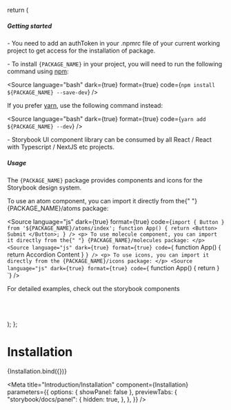 


  return (
    <div className="theme-container">
      <h5>Getting started</h5>
      <p>
        - You need to add an authToken in your .npmrc file of your current
        working project to get access for the installation of package.
      </p>
      <p>
        - To install `{PACKAGE_NAME}` in your project, you will need to run the
        following command using <a href="https://www.npmjs.com/">npm</a>:
      </p>
      <Source
        language="bash"
        dark={true}
        format={true}
        code={`npm install ${PACKAGE_NAME} --save-dev`}
      />
      <p>
        If you prefer <a href="https://yarnpkg.com/en/">yarn</a>, use the
        following command instead:
      </p>
      <Source
        language="bash"
        dark={true}
        format={true}
        code={`yarn add ${PACKAGE_NAME} --dev`}
      />
      <p>
        - Storybook UI component library can be consumed by all React / React with
        Typescript / NextJS etc projects.
      </p>
      <h5>Usage</h5>
      <p>
        The `{PACKAGE_NAME}` package provides components and icons for the
        Storybook design system.
      </p>
      <p>
        To use an atom component, you can import it directly from the{" "}
        {PACKAGE_NAME}/atoms package:
      </p>
      <Source
        language="js"
        dark={true}
        format={true}
        code={`import { Button } from '${PACKAGE_NAME}/atoms/index';
                function App() {
                    return <Button> Submit </Button>;
                }
      />
      <p>
        To use molecule component, you can import it directly from the{" "}
        {PACKAGE_NAME}/molecules package:
      </p>
      <Source
        language="js"
        dark={true}
        format={true}
        code={`
                function App() {
                    return <MudraAccordion title="Accordion Title" className="basic"> Accordion Content </MudraAccordion>
                }
                `}
      />
      <p>
        To use icons, you can import it directly from the {PACKAGE_NAME}/icons
        package:
      </p>
      <Source
        language="js"
        dark={true}
        format={true}
        code={`
                function App() {
                    return <Logout />
                }
                `}
      />
      <p>For detailed examples, check out the storybook components</p>
      <br />
      <br />
      <br />
    </div>
  );
};

# Installation

<Story name="Installation">{Installation.bind({})}</Story>

<Meta
  title="Introduction/Installation"
  component={Installation}
  parameters={{
    options: { showPanel: false },
    previewTabs: {
      "storybook/docs/panel": {
        hidden: true,
      },
    },
  }}
/>

